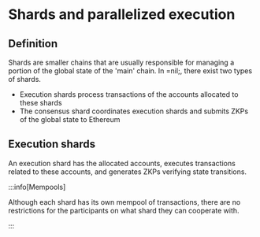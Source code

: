 # Shards and parallelized execution

## Definition

Shards are smaller chains that are usually responsible for managing a portion of the global state of the 'main' chain. In =nil;, there exist two types of shards.

* Execution shards process transactions of the accounts allocated to these shards
* The consensus shard coordinates execution shards and submits ZKPs of the global state to Ethereum

## Execution shards

An execution shard has the allocated accounts, executes transactions related to these accounts, and generates ZKPs verifying state transitions.

:::info[Mempools]

Although each shard has its own mempool of transactions, there are no restrictions for the participants on what shard they can cooperate with.

:::